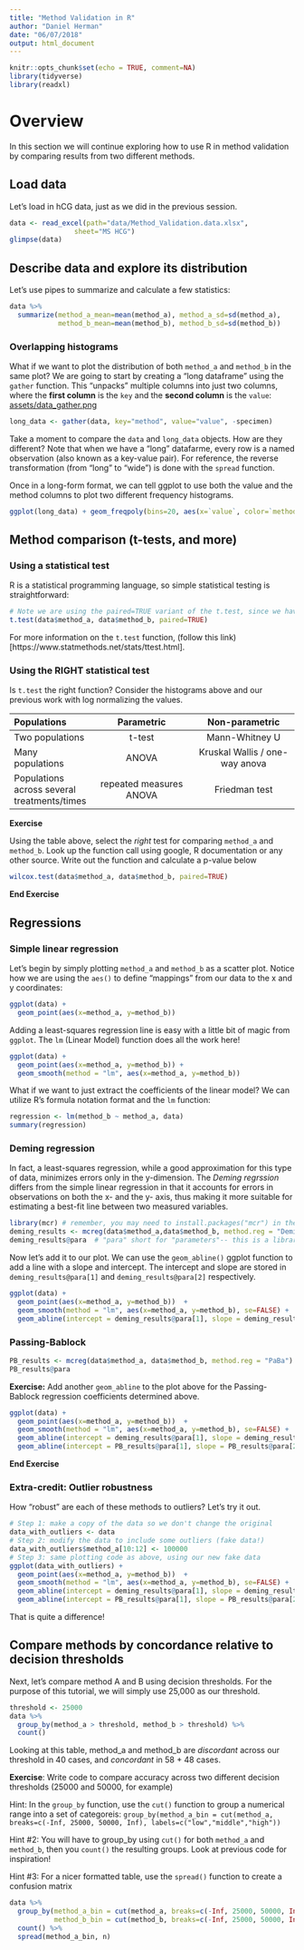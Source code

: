 ```yaml
---
title: "Method Validation in R"
author: "Daniel Herman"
date: "06/07/2018"
output: html_document
---
```


```r
knitr::opts_chunk$set(echo = TRUE, comment=NA)
library(tidyverse)
library(readxl)
```

# Overview

In this section we will continue exploring how to use R in method validation by comparing results from two different methods.

## Load data

Let's load in hCG data, just as we did in the previous session.
```r
data <- read_excel(path="data/Method_Validation.data.xlsx", 
                sheet="MS HCG")
glimpse(data)
```

## Describe data and explore its distribution

Let's use pipes to summarize and calculate a few statistics:

```r
data %>%
  summarize(method_a_mean=mean(method_a), method_a_sd=sd(method_a),
            method_b_mean=mean(method_b), method_b_sd=sd(method_b))
```

### Overlapping histograms

What if we want to plot the distribution of both `method_a` and `method_b` in the same plot? We are going to start by creating a "long dataframe" using the `gather` function. This "unpacks" multiple columns into just two columns, where the **first column** is the `key` and the **second column** is the `value`:
[assets/data_gather.png]()
```r
long_data <- gather(data, key="method", value="value", -specimen)
```
Take a moment to compare the `data` and `long_data` objects. How are they different? Note that when we have a "long" datafarme, every row is a named observation (also known as a key-value pair). For reference, the reverse transformation (from "long" to "wide") is done with the `spread` function.


Once in a long-form format, we can tell ggplot to use both the value and the method columns to plot two different frequency histograms.

```r
ggplot(long_data) + geom_freqpoly(bins=20, aes(x=`value`, color=`method`))
```

## Method comparison (t-tests, and more)

### Using a statistical test
R is a statistical programming language, so simple statistical testing is straightforward:
```r
# Note we are using the paired=TRUE variant of the t.test, since we have paired measurements.
t.test(data$method_a, data$method_b, paired=TRUE)
```

For more information on the `t.test` function, (follow this link)[https://www.statmethods.net/stats/ttest.html].

### Using the RIGHT statistical test
Is `t.test` the right function? Consider the histograms above and our previous work with log normalizing the values. 

|Populations|Parametric|Non-parametric|
|:-------------|:-------------------------:|:-------------------------:|
|Two populations|t-test|Mann-Whitney U|
|Many populations|ANOVA|Kruskal Wallis / one-way anova|
|Populations across several treatments/times|repeated measures ANOVA|Friedman test|

**Exercise** 

Using the table above, select the _right_ test for comparing `method_a` and `method_b`. Look up the function call using google, R documentation or any other source. Write out the function and calculate a p-value below

```r
wilcox.test(data$method_a, data$method_b, paired=TRUE)
```
**End Exercise** 

## Regressions

### Simple linear regression

Let's begin by simply plotting `method_a` and `method_b` as a scatter plot. Notice how we are using the `aes()` to define "mappings" from our data to the x and y coordinates:
```r
ggplot(data) + 
  geom_point(aes(x=method_a, y=method_b))
```


Adding a least-squares regression line is easy with a little bit of magic from `ggplot`. The `lm` (Linear Model) function does all the work here!

```r
ggplot(data) + 
  geom_point(aes(x=method_a, y=method_b)) + 
  geom_smooth(method = "lm", aes(x=method_a, y=method_b))
```

What if we want to just extract the coefficients of the linear model? We can utilize R's formula notation format and the `lm` function:

```r
regression <- lm(method_b ~ method_a, data)
summary(regression)
```

### Deming regression

In fact, a least-squares regression, while a good approximation for this type of data, minimizes errors only in the y-dimension. The *Deming regrssion* differs from the simple linear regression in that it accounts for errors in observations on both the x- and the y- axis, thus making it more suitable for estimating a best-fit line between two measured variables.

```r
library(mcr) # remember, you may need to install.packages("mcr") in the console first!
deming_results <- mcreg(data$method_a,data$method_b, method.reg = "Deming")
deming_results@para  # "para" short for "parameters"-- this is a library/method specific term here

```

Now let's add it to our plot. We can use the `geom_abline()` ggplot function to add a line with a slope and intercept. The intercept and slope are stored in `deming_results@para[1]` and `deming_results@para[2]` respectively.

```r
ggplot(data) +
  geom_point(aes(x=method_a, y=method_b))  +
  geom_smooth(method = "lm", aes(x=method_a, y=method_b), se=FALSE) +
  geom_abline(intercept = deming_results@para[1], slope = deming_results@para[2], color="red")
```

### Passing-Bablock

```r
PB_results <- mcreg(data$method_a, data$method_b, method.reg = "PaBa")
PB_results@para
```

**Exercise:** Add another `geom_abline` to the plot above for the Passing-Bablock regression coefficients determined above.

```r
ggplot(data) +
  geom_point(aes(x=method_a, y=method_b))  +
  geom_smooth(method = "lm", aes(x=method_a, y=method_b), se=FALSE) +
  geom_abline(intercept = deming_results@para[1], slope = deming_results@para[2], color="red") +
  geom_abline(intercept = PB_results@para[1], slope = PB_results@para[2], color="green")
```

**End Exercise**

### Extra-credit: Outlier robustness
How "robust" are each of these methods to outliers? Let's try it out.
```r
# Step 1: make a copy of the data so we don't change the original
data_with_outliers <- data
# Step 2: modify the data to include some outliers (fake data!)
data_with_outliers$method_a[10:12] <- 100000
# Step 3: same plotting code as above, using our new fake data
ggplot(data_with_outliers) +
  geom_point(aes(x=method_a, y=method_b))  +
  geom_smooth(method = "lm", aes(x=method_a, y=method_b), se=FALSE) +
  geom_abline(intercept = deming_results@para[1], slope = deming_results@para[2], color="red") +
  geom_abline(intercept = PB_results@para[1], slope = PB_results@para[2], color="green")

```

That is quite a difference!

## Compare methods by concordance relative to decision thresholds
Next, let's compare method A and B using decision thresholds. For the purpose of this tutorial, we will simply use 25,000 as our threshold.

```r
threshold <- 25000
data %>% 
  group_by(method_a > threshold, method_b > threshold) %>% 
  count()
```
Looking at this table, method_a and method_b are *discordant* across our threshold in 40 cases, and *concordant* in 58 + 48 cases.

**Exercise**: Write code to compare accuracy across two different decision thresholds (25000 and 50000, for example)

Hint: In the `group_by` function, use the `cut()` function to group a numerical range into a set of categoreis:
     `group_by(method_a_bin = cut(method_a, breaks=c(-Inf, 25000, 50000, Inf), labels=c("low","middle","high"))`

Hint #2: You will have to group_by using `cut()` for both `method_a` and `method_b`, then you `count()` the resulting groups. Look at previous code for inspiration!

Hint #3: For a nicer formatted table, use the `spread()` function to create a confusion matrix
```r
data %>%
  group_by(method_a_bin = cut(method_a, breaks=c(-Inf, 25000, 50000, Inf), labels=c("low","middle","high")), 
           method_b_bin = cut(method_b, breaks=c(-Inf, 25000, 50000, Inf), labels=c("low","middle","high"))) %>%
  count() %>%
  spread(method_a_bin, n)
```
